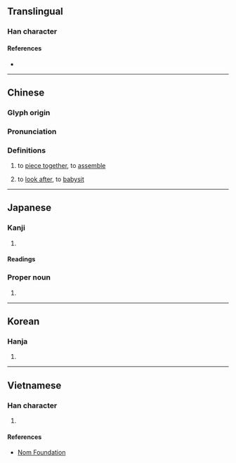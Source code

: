 {{also|凑}}
{{character info/new}}
==Translingual==

===Han character===
{{Han char|rn=85|rad=水|as=09|sn=12|four=35134|canj=EQKK|ids=⿰氵奏}}

====References====
* {{Han ref|kx=0636.220|dkj=17822|dj=1043.200|hdz=31666.090|uh=6E4A|ud=28234|bh=B4EA|bd=46314}}

----

==Chinese==
{{zh-forms|s=凑}}

===Glyph origin===
{{Han etym}}

===Pronunciation===
{{zh-pron
|m=còu
|c=cau3
|mn=chhàu/qz:chhò/xm,zz:chhò͘
|mn_note=chhàu - vernacular; chhò/chhò͘ - literary
|mc=y
|oc=y
|ma=Zh-còu.ogg
|cat=v
}}

===Definitions===
{{zh-hanzi}}

# to [[piece together]], to [[assemble]]
# {{lb|zh|Cantonese}} to [[look after]], to [[babysit]]
#: {{zh-usex|我 係 阿婆 湊 大。|I was raised by my grandma.|C}}

{{zh-cat|Intermediate}}

----

==Japanese==

===Kanji===
{{ja-kanji|grade=|rs=水09}}

# {{defn|lang=ja|sort=水09}}

====Readings====
{{ja-readings
|goon=す
|kanon=そう<そう
|kun=みなと-, あつ-まる
}}

===Proper noun===
{{ja-pos|proper|みなと}}

# {{surname|lang=ja|sort=みなと}}

----

==Korean==

===Hanja===
{{ko-hanja|hangeul=주|eumhun=|rv=ju|mr=chu|y=cwu}}

# {{defn|lang=ko|sort=水09}}

----

==Vietnamese==

===Han character===
{{vi-readings|rs=水09|hanviet=tấu}}

# {{defn|lang=vi|sort=水09}}

====References====
* [http://nomfoundation.org/common/nom_details.php?codepoint=6e4a Nom Foundation]